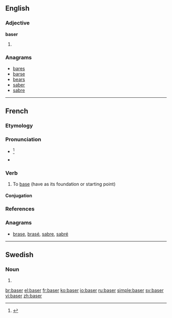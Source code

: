 {{also|Başer}}
==English==

===Adjective===
'''baser'''

# {{comparative of|[[base]]}}

===Anagrams===
* [[bares#English|bares]]
* [[barse#English|barse]]
* [[bears#English|bears]]
* [[saber#English|saber]]
* [[sabre#English|sabre]]

----

==French==

===Etymology===
{{suffix|base|er|lang=fr}}

===Pronunciation===
* {{IPA|/bɑ.ze/|lang=fr}}<ref>{{R:CNRTL}}</ref>
* {{audio|Fr-baser.ogg|Audio}}

===Verb===
{{fr-verb}}

# To [[base]] (have as its foundation or starting point)

====Conjugation====
{{fr-conj-er|bas|avoir}}

===References===
<references/>

===Anagrams===
* [[brase#French|brase]], [[brasé#French|brasé]], [[sabre#French|sabre]], [[sabré#French|sabré]]

----

==Swedish==

===Noun===
{{head|sv|noun form}}

# {{sv-noun-form-indef-pl|bas}}

[[br:baser]]
[[el:baser]]
[[fr:baser]]
[[ko:baser]]
[[io:baser]]
[[ru:baser]]
[[simple:baser]]
[[sv:baser]]
[[vi:baser]]
[[zh:baser]]